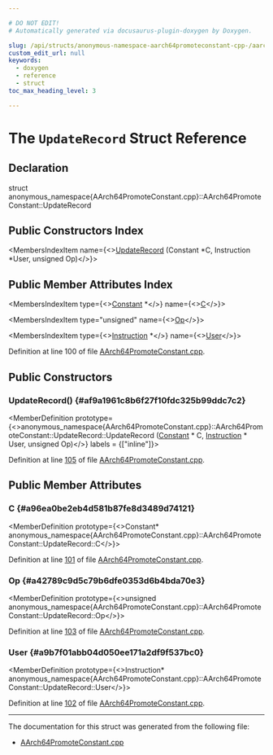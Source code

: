 ```yaml
---

# DO NOT EDIT!
# Automatically generated via docusaurus-plugin-doxygen by Doxygen.

slug: /api/structs/anonymous-namespace-aarch64promoteconstant-cpp-/aarch64promoteconstant/updaterecord
custom_edit_url: null
keywords:
  - doxygen
  - reference
  - struct
toc_max_heading_level: 3

---
```





# The `UpdateRecord` Struct Reference

<DoxygenPage pluginConfig={pluginConfig}>



## Declaration

<CodeBlock>struct anonymous_namespace{AArch64PromoteConstant.cpp}::AArch64PromoteConstant::UpdateRecord</CodeBlock>

## Public Constructors Index

<MembersIndex>

<MembersIndexItem
  name={<><a href="#af9a1961c8b6f27f10fdc325b99ddc7c2">UpdateRecord</a> (Constant &#42;C, Instruction &#42;User, unsigned Op)</>}>
</MembersIndexItem>

</MembersIndex>

## Public Member Attributes Index

<MembersIndex>

<MembersIndexItem
  type={<><a href="/docs/api/classes/llvm/constant">Constant</a> &#42;</>}
  name={<><a href="#a96ea0be2eb4d581b87fe8d3489d74121">C</a></>}>
</MembersIndexItem>

<MembersIndexItem
  type="unsigned"
  name={<><a href="#a42789c9d5c79b6dfe0353d6b4bda70e3">Op</a></>}>
</MembersIndexItem>

<MembersIndexItem
  type={<><a href="/docs/api/classes/llvm/instruction">Instruction</a> &#42;</>}
  name={<><a href="#a9b7f01abb04d050ee171a2df9f537bc0">User</a></>}>
</MembersIndexItem>

</MembersIndex>


Definition at line 100 of file <a href="/docs/api/files/lib/lib/target/lib/target/aarch64/aarch64promoteconstant-cpp">AArch64PromoteConstant.cpp</a>.

<SectionDefinition>

## Public Constructors

### UpdateRecord() {#af9a1961c8b6f27f10fdc325b99ddc7c2}

<MemberDefinition
  prototype={<>anonymous&#95;namespace&#123;AArch64PromoteConstant.cpp&#125;::AArch64PromoteConstant::UpdateRecord::UpdateRecord (<a href="/docs/api/classes/llvm/constant">Constant</a> &#42; C, <a href="/docs/api/classes/llvm/instruction">Instruction</a> &#42; User, unsigned Op)</>}
  labels = {["inline"]}>

Definition at line <a href="/docs/api/files/lib/lib/target/lib/target/aarch64/aarch64promoteconstant-cpp/#l00105">105</a> of file <a href="/docs/api/files/lib/lib/target/lib/target/aarch64/aarch64promoteconstant-cpp">AArch64PromoteConstant.cpp</a>.
</MemberDefinition>

</SectionDefinition>

<SectionDefinition>

## Public Member Attributes

### C {#a96ea0be2eb4d581b87fe8d3489d74121}

<MemberDefinition
  prototype={<>Constant&#42; anonymous&#95;namespace&#123;AArch64PromoteConstant.cpp&#125;::AArch64PromoteConstant::UpdateRecord::C</>}>

Definition at line <a href="/docs/api/files/lib/lib/target/lib/target/aarch64/aarch64promoteconstant-cpp/#l00101">101</a> of file <a href="/docs/api/files/lib/lib/target/lib/target/aarch64/aarch64promoteconstant-cpp">AArch64PromoteConstant.cpp</a>.
</MemberDefinition>

### Op {#a42789c9d5c79b6dfe0353d6b4bda70e3}

<MemberDefinition
  prototype={<>unsigned anonymous&#95;namespace&#123;AArch64PromoteConstant.cpp&#125;::AArch64PromoteConstant::UpdateRecord::Op</>}>

Definition at line <a href="/docs/api/files/lib/lib/target/lib/target/aarch64/aarch64promoteconstant-cpp/#l00103">103</a> of file <a href="/docs/api/files/lib/lib/target/lib/target/aarch64/aarch64promoteconstant-cpp">AArch64PromoteConstant.cpp</a>.
</MemberDefinition>

### User {#a9b7f01abb04d050ee171a2df9f537bc0}

<MemberDefinition
  prototype={<>Instruction&#42; anonymous&#95;namespace&#123;AArch64PromoteConstant.cpp&#125;::AArch64PromoteConstant::UpdateRecord::User</>}>

Definition at line <a href="/docs/api/files/lib/lib/target/lib/target/aarch64/aarch64promoteconstant-cpp/#l00102">102</a> of file <a href="/docs/api/files/lib/lib/target/lib/target/aarch64/aarch64promoteconstant-cpp">AArch64PromoteConstant.cpp</a>.
</MemberDefinition>

</SectionDefinition>

<hr/>

The documentation for this struct was generated from the following file:

<ul>
<li><a href="/docs/api/files/lib/lib/target/lib/target/aarch64/aarch64promoteconstant-cpp">AArch64PromoteConstant.cpp</a></li>
</ul>

</DoxygenPage>
